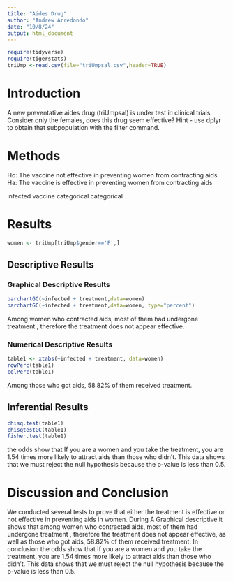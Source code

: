 ```yaml
---
title: "Aides Drug"
author: "Andrew Arredondo"
date: "10/8/24"
output: html_document
---
```


```r
require(tidyverse)
require(tigerstats)
triUmp <-read.csv(file="triUmpsal.csv",header=TRUE)
```

# Introduction

<!--In this section you explain what you are trying to show.  Where did the data come from?  What is the research or other question you are trying to answer?.  If you skimp in this section expect to be marked down in your grade. Paint a picture of the project a couple of paragraphs is expected!-->

A new  preventative aides drug (triUmpsal) is under test in clinical trials. Consider only the females, does this drug seem effective?  Hint - use dplyr to obtain that subpopulation with the filter command.

# Methods

<!--Decide on your methods:  use "variable analysis" or other appropriate descriptors.  Make sure to choose at least one graphical method and at least one numerical method. Discuss what data manipulations may be needed for example subsetting or other binning procedures and what sort of graphical displays and inferential tools will be used!-->

Ho: The vaccine not effective in preventing women from contracting aids
Ha: The vaccine is effective in preventing women from contracting aids


infected vaccine 
categorical categorical


# Results

<!--Divide this section into two sub-sections:  One for your descriptive  results and one for your inferential results.!-->


```r
women <- triUmp[triUmp$gender=='F',]

```


## Descriptive Results

### Graphical Descriptive Results

<!--Graphical results here.  Make sure to show your code.  Provide appropriate labels for axes, giving units if possible, and provide a good title for the graph, too.  Use the graphical results to describe the patterns if any that exist in the data as focused toward the research question. Bottom line is to explain the features of the graph that are relevant to conforming or departing to what is expected by your null hypothesis !-->

```r
barchartGC(~infected + treatment,data=women)
barchartGC(~infected + treatment,data=women, type="percent")

```
Among women who contracted aids, most of them had undergone treatment , therefore the treatment does not appear effective.

### Numerical Descriptive Results

<!--Numerical results go here. Use the numerical results to describe the patterns if any that exist in the data as focused toward the research question!-->
```r
table1 <- xtabs(~infected + treatment, data=women)
rowPerc(table1)
colPerc(table1)
```

Among those who got aids, 58.82% of them received treatment.


## Inferential Results

<!--State hypothesis clearly.  Make sure your discussion of the inferential test covers all the aspects that the test output produces, such as test statistic, p-value etc.  Make a decision about the null hypothesis, explain the assumptions on which the selected test/procedure was based, and why the chosen procedure satisfys the assumptions and is appropriate to answer the research question!-->

```r
chisq.test(table1)
chisqtestGC(table1)
fisher.test(table1)
```

the odds show that If you are a women and you take the treatment, you are 1.54 times more likely to attract aids than those who didn't. This data shows that we must reject the null hypothesis because the p-value is less than 0.5.


# Discussion and Conclusion

<!--Discussion and conclusion here.  If you found a relationship be sure to consider whether the relationship occurs because one of the variavbles causes the other, or whether they perhasps are related for some other reason.  Watch the chapter 6 videos from the GeorgeTown videos collection.!-->



We conducted several tests to prove that either the treatment is effective or not effective in preventing aids in women. During A Graphical descriptive it shows that among women who contracted aids, most of them had undergone treatment , therefore the treatment does not appear effective, as well as those who got aids, 58.82% of them received treatment. In conclusion the odds show that If you are a women and you take the treatment, you are 1.54 times more likely to attract aids than those who didn't. This data shows that we must reject the null hypothesis because the p-value is less than 0.5.
